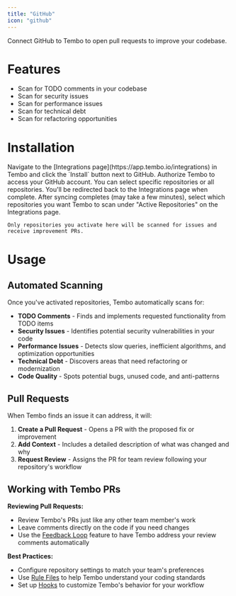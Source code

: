 ```yaml
---
title: "GitHub"
icon: "github"
---
```


Connect GitHub to Tembo to open pull requests to improve your codebase.

# Features

- Scan for TODO comments in your codebase
- Scan for security issues
- Scan for performance issues
- Scan for technical debt
- Scan for refactoring opportunities

# Installation

<Steps>
  <Step title="Install">
    Navigate to the [Integrations page](https://app.tembo.io/integrations) in Tembo and click the `Install` button next to GitHub.
  </Step>
  <Step title="Authorize">
    Authorize Tembo to access your GitHub account. You can select specific repositories or all repositories. You'll be redirected back to the Integrations page when complete.
  </Step>
  <Step title="Activate Repositories">
    After syncing completes (may take a few minutes), select which repositories you want Tembo to scan under "Active Repositories" on the Integrations page.

    Only repositories you activate here will be scanned for issues and receive improvement PRs.
  </Step>
</Steps>

# Usage

## Automated Scanning

Once you've activated repositories, Tembo automatically scans for:

- **TODO Comments** - Finds and implements requested functionality from TODO items
- **Security Issues** - Identifies potential security vulnerabilities in your code
- **Performance Issues** - Detects slow queries, inefficient algorithms, and optimization opportunities
- **Technical Debt** - Discovers areas that need refactoring or modernization
- **Code Quality** - Spots potential bugs, unused code, and anti-patterns

## Pull Requests

When Tembo finds an issue it can address, it will:

1. **Create a Pull Request** - Opens a PR with the proposed fix or improvement
2. **Add Context** - Includes a detailed description of what was changed and why
3. **Request Review** - Assigns the PR for team review following your repository's workflow

## Working with Tembo PRs

**Reviewing Pull Requests:**
- Review Tembo's PRs just like any other team member's work
- Leave comments directly on the code if you need changes
- Use the [Feedback Loop](/features/feedback-loop) feature to have Tembo address your review comments automatically

**Best Practices:**
- Configure repository settings to match your team's preferences
- Use [Rule Files](/features/rule-files) to help Tembo understand your coding standards
- Set up [Hooks](/features/hooks) to customize Tembo's behavior for your workflow
